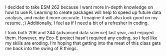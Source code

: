 I decided to take ESM 262 because I want more in-depth knowledge on how to use R. Learning to create packages will help to speed up future data analysis, and make it more accurate. I imagine it will also look good on my resume. ;) Additionally, I feel as if I need a bit of a refresher in coding.

I took both 206 and 244 (advanced data science) last year, and enjoyed them. However, my Eco-E project hasn't required any coding, so I feel like my skills are eroding. I'm hoping that getting into the meat of this class gets me back into the swing of R things.